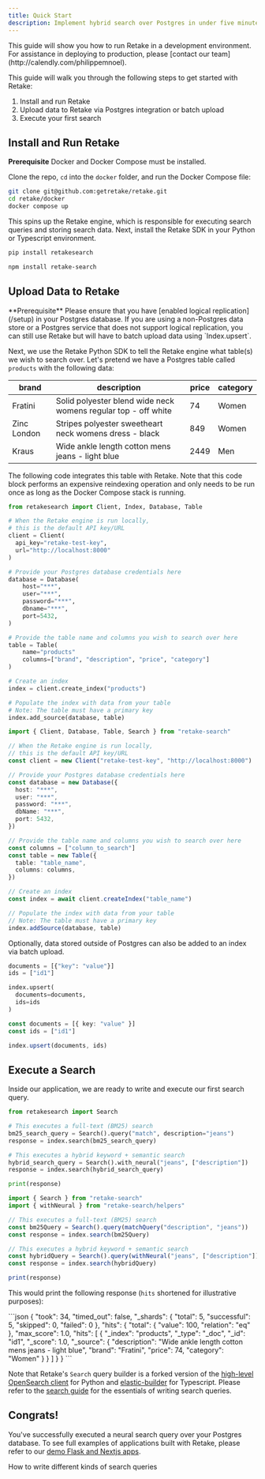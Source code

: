 ```yaml
---
title: Quick Start
description: Implement hybrid search over Postgres in under five minutes
---
```


<Note>
  This guide will show you how to run Retake in a development environment. For
  assistance in deploying to production, please [contact our
  team](http://calendly.com/philippemnoel).
</Note>

This guide will walk you through the following steps to get started with Retake:

1. Install and run Retake
2. Upload data to Retake via Postgres integration or batch upload
3. Execute your first search

## Install and Run Retake

<Info>**Prerequisite** Docker and Docker Compose must be installed.</Info>

Clone the repo, `cd` into the `docker` folder, and run the Docker Compose file:

```bash
git clone git@github.com:getretake/retake.git
cd retake/docker
docker compose up
```

This spins up the Retake engine, which is responsible for executing search queries and storing search data.
Next, install the Retake SDK in your Python or Typescript environment.

<CodeGroup>

```bash Python
pip install retakesearch
```

```bash Typescript
npm install retake-search
```

</CodeGroup>

## Upload Data to Retake

<Info>
  **Prerequisite** Please ensure that you have [enabled logical
  replication](/setup) in your Postgres database. If you are using a
  non-Postgres data store or a Postgres service that does not support logical
  replication, you can still use Retake but will have to batch upload data using
  `Index.upsert`.
</Info>

Next, we use the Retake Python SDK to tell the Retake engine what table(s) we wish to search over. Let's pretend
we have a Postgres table called `products` with the following data:

| brand       | description                                                    | price | category |
| ----------- | -------------------------------------------------------------- | ----- | -------- |
| Fratini     | Solid polyester blend wide neck womens regular top - off white | 74    | Women    |
| Zinc London | Stripes polyester sweetheart neck womens dress - black         | 849   | Women    |
| Kraus       | Wide ankle length cotton mens jeans - light blue               | 2449  | Men      |

The following code integrates this table with Retake. Note that this code block performs an expensive
reindexing operation and only needs to be run once as long as the Docker Compose stack is running.

<CodeGroup>

```python Python
from retakesearch import Client, Index, Database, Table

# When the Retake engine is run locally,
# this is the default API key/URL
client = Client(
  api_key="retake-test-key",
  url="http://localhost:8000"
)

# Provide your Postgres database credentials here
database = Database(
    host="***",
    user="***",
    password="***",
    dbname="***",
    port=5432,
)

# Provide the table name and columns you wish to search over here
table = Table(
    name="products"
    columns=["brand", "description", "price", "category"]
)

# Create an index
index = client.create_index("products")

# Populate the index with data from your table
# Note: The table must have a primary key
index.add_source(database, table)
```

```typescript Typescript
import { Client, Database, Table, Search } from "retake-search"

// When the Retake engine is run locally,
// this is the default API key/URL
const client = new Client("retake-test-key", "http://localhost:8000")

// Provide your Postgres database credentials here
const database = new Database({
  host: "***",
  user: "***",
  password: "***",
  dbName: "***",
  port: 5432,
})

// Provide the table name and columns you wish to search over here
const columns = ["column_to_search"]
const table = new Table({
  table: "table_name",
  columns: columns,
})

// Create an index
const index = await client.createIndex("table_name")

// Populate the index with data from your table
// Note: The table must have a primary key
index.addSource(database, table)
```

</CodeGroup>

Optionally, data stored outside of Postgres can also be added to an index via batch upload.

<CodeGroup>

```python Python
documents = [{"key": "value"}]
ids = ["id1"]

index.upsert(
  documents=documents,
  ids=ids
)
```

```typescript Typescript
const documents = [{ key: "value" }]
const ids = ["id1"]

index.upsert(documents, ids)
```

</CodeGroup>

## Execute a Search

Inside our application, we are ready to write and execute our first search query.

<CodeGroup>

```python Python
from retakesearch import Search

# This executes a full-text (BM25) search
bm25_search_query = Search().query("match", description="jeans")
response = index.search(bm25_search_query)

# This executes a hybrid keyword + semantic search
hybrid_search_query = Search().with_neural("jeans", ["description"])
response = index.search(hybrid_search_query)

print(response)
```

```typescript Typescript
import { Search } from "retake-search"
import { withNeural } from "retake-search/helpers"

// This executes a full-text (BM25) search
const bm25Query = Search().query(matchQuery("description", "jeans"))
const response = index.search(bm25Query)

// This executes a hybrid keyword + semantic search
const hybridQuery = Search().query(withNeural("jeans", ["description"]))
const response = index.search(hybridQuery)

print(response)
```

</CodeGroup>

This would print the following response (`hits` shortened for illustrative purposes):

<Accordion title="Response Object">
```json 
{
  "took": 34,
  "timed_out": false,
  "_shards": {
    "total": 5,
    "successful": 5,
    "skipped": 0,
    "failed": 0
  },
  "hits": {
    "total": {
      "value": 100,
      "relation": "eq"
    },
    "max_score": 1.0,
    "hits": [
      {
        "_index": "products",
        "_type": "_doc",
        "_id": "id1",
        "_score": 1.0,
        "_source": {
          "description": "Wide ankle length cotton mens jeans - light blue",
          "brand": "Fratini",
          "price": 74,
          "category": "Women"
        }
      }
    ]
  }
}
```
</Accordion>

Note that Retake's `Search` query builder is a forked version of the
[high-level OpenSearch client](https://opensearch.org/docs/latest/clients/python-high-level) for Python and
[elastic-builder](https://elastic-builder.js.org/docs/) for Typescript.
Please refer to the [search guide](search/overview) for the essentials of writing search queries.

## Congrats!

You've successfully executed a neural search query over your Postgres database. To see full examples
of applications built with Retake, please refer to our [demo Flask and Nextjs apps](https://github.com/getretake/retake/tree/main/examples).

<CardGroup cols={2}>
  <Card title="Search Reference" icon="circle-play" href="/search/overview">
    How to write different kinds of search queries
  </Card>
</CardGroup>
